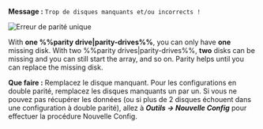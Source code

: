 **Message :**
`Trop de disques manquants et/ou incorrects !`

![Erreur de parité unique](/img/Toomanywrong.png)

With **one %%parity drive|parity-drives%%**, you can only have **one** missing disk. With two %%parity drives|parity-drives%%, **two** disks can be missing and you can still start the array, and so on. Parity helps until you can replace the missing disk.

**Que faire :**
Remplacez le disque manquant. Pour les configurations en double parité, remplacez les disques manquants un par un.
Si vous ne pouvez pas récupérer les données (ou si plus de 2 disques échouent dans une configuration à double parité), allez à ***Outils → Nouvelle Config*** pour effectuer la procédure Nouvelle Config.
